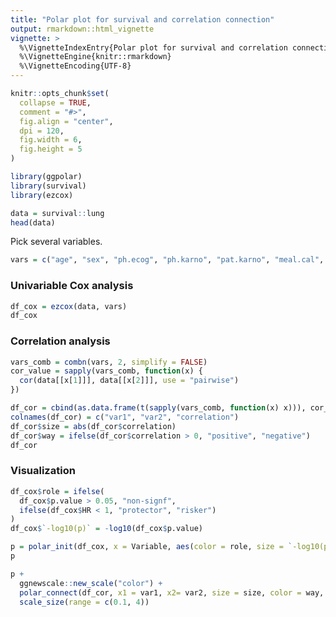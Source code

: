 ```yaml
---
title: "Polar plot for survival and correlation connection"
output: rmarkdown::html_vignette
vignette: >
  %\VignetteIndexEntry{Polar plot for survival and correlation connection}
  %\VignetteEngine{knitr::rmarkdown}
  %\VignetteEncoding{UTF-8}
---
```


```r
knitr::opts_chunk$set(
  collapse = TRUE,
  comment = "#>",
  fig.align = "center",
  dpi = 120,
  fig.width = 6,
  fig.height = 5
)
```

```r
library(ggpolar)
library(survival)
library(ezcox)
```

```r
data = survival::lung
head(data)
```

Pick several variables.

```r
vars = c("age", "sex", "ph.ecog", "ph.karno", "pat.karno", "meal.cal", "wt.loss")
```


### Univariable Cox analysis

```r
df_cox = ezcox(data, vars)
df_cox
```

### Correlation analysis

```r
vars_comb = combn(vars, 2, simplify = FALSE)
cor_value = sapply(vars_comb, function(x) {
  cor(data[[x[1]]], data[[x[2]]], use = "pairwise")
})

df_cor = cbind(as.data.frame(t(sapply(vars_comb, function(x) x))), cor_value)
colnames(df_cor) = c("var1", "var2", "correlation")
df_cor$size = abs(df_cor$correlation)
df_cor$way = ifelse(df_cor$correlation > 0, "positive", "negative")
df_cor
```

### Visualization

```r
df_cox$role = ifelse(
  df_cox$p.value > 0.05, "non-signf",
  ifelse(df_cox$HR < 1, "protector", "risker")
)
df_cox$`-log10(p)` = -log10(df_cox$p.value)
```


```r
p = polar_init(df_cox, x = Variable, aes(color = role, size = `-log10(p)`))
p
```

```r
p + 
  ggnewscale::new_scale("color") +
  polar_connect(df_cor, x1 = var1, x2= var2, size = size, color = way, alpha = 0.3) + 
  scale_size(range = c(0.1, 4))
```

